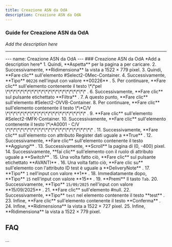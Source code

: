```yaml
---
title: Creazione ASN da OdA
description: Creazione ASN da OdA
---
```


### Guide for Creazione ASN da OdA

*Add the description here*

___

\--- name: Creazione ASN da OdA --- ### Creazione ASN da OdA \*Add a description here\* 1. Quindi, \*\*Aspetta\*\* per la pagina a per caricare. 2. Successivamente, \*\*Ridimensiona\*\* la vista a 1522 × 779 pixel. 3. Quindi, \*\*Fare clic\*\* sull'elemento #Select2-0Mec-Container. 4. Successivamente, \*\*Tipo\*\* `00226` nell'input con valore \*\*00226\*\* . 5. Per continuare, \*\*Fare clic\*\* sull'elemento contenente il testo \\\*\\\*pel \\\*\\\*\\\*\\\*\\\*\\\*\\\*\\\*\\\*\\\*\\\*\\\*\\\*\\\*\\\*\\\*\\\*\\\*\\\*\\\*\\\*\\\*\\\* . 6. Successivamente, \*\*Fare clic\*\* sul pulsante etichettato \*\*Filtra\*\* . 7. A questo punto, \*\*Fare clic\*\* sull'elemento #Select2-OVVB-Container. 8. Per continuare, \*\*Fare clic\*\* sull'elemento contenente il testo \\\*\\\*C/V \\\*\\\*\\\*\\\*\\\*\\\*\\\*\\\*\\\*\\\*\\\*\\\*\\\*\\\*\\\*\\\*\\\*\\\*\\\*\\\*\\\*\\\*\\\* . 9. \*\*Fare clic\*\* sull'elemento #Select2-IMFK-Container. 10. Successivamente, \*\*Fare clic\*\* sull'elemento contenente il testo \\\*\\\*A0001 - C/V \\\*\\\*\\\*\\\*\\\*\\\*\\\*\\\*\\\*\\\*\\\*\\\*\\\*\\\*\\\*\\\*\\\*\\\*\\\*\\\*\\\*\\\*\\\*\\\*\\\* . 11. Successivamente, \*\*Fare clic\*\* sull'elemento con attributo Register dati uguale a \*\*True\*\* . 12. Successivamente, \*\*Fare clic\*\* sull'elemento contenente il testo \*\*Aggiungi\*\* . 13. Successivamente, \*\*Scroll\*\* la pagina di (0, -400) pixel. 14. Successivamente, \*\*fai clic\*\* sull'elemento con il ruolo di attributo uguale a \*\*Switch\*\* . 15. Una volta fatto ciò, \*\*Fare clic\*\* sul pulsante etichettato \*\*AVANTI\*\* . 16. Una volta fatto ciò, \*\*Fare clic su\*\* sull'elemento con l'attributo ID test è uguale a \*\*DeliveryNote\*\* . 17. \*\*Tipo\*\* `1` nell'input con valore \*\*1\*\* . 18. Immediatamente dopo, \*\*Tipo\*\* `15` nell'input con valore \*\*15\*\* . 19. \*\*Premi\*\* Il tasto `Tab`. 20. Successivamente, \*\*Tipo\*\* `15/09/2025` nell'input con valore \*\*15/09/2025\*\* . 21. \*\*Fare clic\*\* sull'elemento #null. 22. Successivamente, \*\*Tipo\*\* `test` nel elemento contenente il testo \*\*test\*\* . 23. Infine, \*\*Fare clic\*\* sull'elemento contenente il testo \*\*Conferma\*\* . 24. Infine, \*\*Ridimensiona\*\* la vista a 1522 × 727 pixel. 25. Infine, \*\*Ridimensiona\*\* la vista a 1522 × 779 pixel.

FAQ
---

...